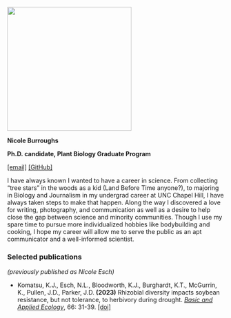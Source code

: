 ![](avatar.jpg){fig-align="left" width="3in"}

**Nicole Burroughs**

**Ph.D. candidate, Plant Biology Graduate Program**

[\[email\]](mailto:nlesch@ncsu.edu) [\[GitHub\]](https://github.com/nlesch)

I have always known I wanted to have a career in science. From collecting "tree stars" in the woods as a kid (Land Before Time anyone?), to majoring in Biology and Journalism in my undergrad career at UNC Chapel Hill, I have always taken steps to make that happen. Along the way I discovered a love for writing, photography, and communication as well as a desire to help close the gap between science and minority communities. Though I use my spare time to pursue more individualized hobbies like bodybuilding and cooking, I hope my career will allow me to serve the public as an apt communicator and a well-informed scientist.

### Selected publications

*(previously published as Nicole Esch)*

-   Komatsu, K.J., Esch, N.L., Bloodworth, K.J., Burghardt, K.T., McGurrin, K., Pullen, J.D., Parker, J.D. **(2023)** Rhizobial diversity impacts soybean resistance, but not tolerance, to herbivory during drought. [*Basic and Applied Ecology*]{.underline}, 66: 31-39. [\[doi\]](https://doi.org/10.1016/j.baae.2022.12.004)
